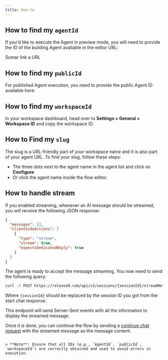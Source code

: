 ```yaml
---
title: How-to
---
```


## How to find my `agentId`

If you'd like to execute the Agent in preview mode, you will need to provide the ID of the building Agent available in the editor URL:

Sumar link a URL

## How to find my `publicId`

For published Agent execution, you need to provide the public Agent ID available here:


## How to find my `workspaceId`

In your workspace dashboard, head over to **Settings > General > Workspace ID** and copy the workspace ID.

## How to Find my `slug`

The slug is a URL-friendly part of your workspace name and it is also part of your agent URL. To find your slug, follow these steps:

   - The three dots next to the agent name in the agent list and click on **Configure**
   - Or click the agent name inside the flow editor.

## How to handle stream

If you enabled streaming, whenever an AI message should be streamed, you will receive the following JSON response:

```json
{
  "messages": [],
  "clientSideActions": [
    {
      "type": "stream",
      "stream": true,
      "expectsDedicatedReply": true
    }
  ]
}
```

The agent is ready to accept the message streaming. You now need to send the following query:

```sh
curl -X POST https://release0.com/api/v2/sessions/{sessionId}/streamMessage
```

Where `{sessionId}` should be replaced by the session ID you got from the start chat response.

This endpoint will send Server-Sent events with all the information to display the streamed message.

Once it is done, you can continue the flow by sending a [continue chat request](./chat/continue-chat) with the streamed message as the message content.
```

> **Note**: Ensure that all IDs (e.g., `AgentId`, `publicId`, `workspaceId`) are correctly obtained and used to avoid errors in execution.
```
